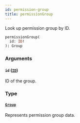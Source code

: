 ```yaml
---
id: permission-group
title: permissionGroup
---
```


Look up permission group by ID.

```graphql
permissionGroup(
  id: ID!
): Group
```

### Arguments

#### `id` ([`ID`](../../../developer/api-reference/scalars/id))

ID of the group.

### Type

#### [`Group`](../../../developer/api-reference/objects/group)

Represents permission group data.
